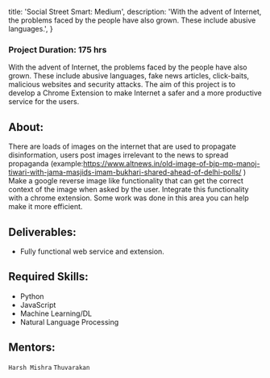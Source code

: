
  title: 'Social Street Smart: Medium',
  description:
    'With the advent of Internet, the problems faced by the people have also grown. These include abusive languages.',
}


### Project Duration: 175 hrs

With the advent of Internet, the problems faced by the people have also grown. These include abusive languages, fake news articles, click-baits, malicious websites and security attacks.
The aim of this project is to develop a Chrome Extension to make Internet a safer and a more productive service for the users.

## About:

There are loads of images on the internet that are used to propagate disinformation, users post images irrelevant to the news to spread propaganda (example:https://www.altnews.in/old-image-of-bjp-mp-manoj-tiwari-with-jama-masjids-imam-bukhari-shared-ahead-of-delhi-polls/ ) Make a google reverse image like functionality that can get the correct context of the image when asked by the user. Integrate this functionality with a chrome extension. Some work was done in this area you can help make it more efficient.

## Deliverables:

- Fully functional web service and extension.

## Required Skills:

- Python
- JavaScript
- Machine Learning/DL
- Natural Language Processing

## Mentors:

`Harsh Mishra` `Thuvarakan`
